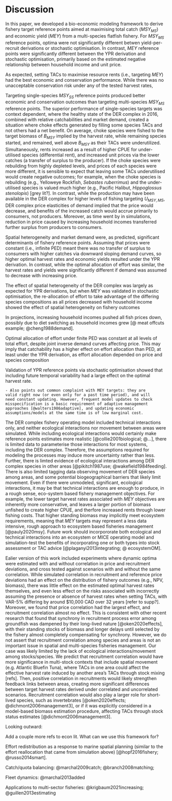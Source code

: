 # Discussion

In this paper, we developed a bio-economic modeling framework to derive 
fishery target reference points aimed at maximising total catch ($MSY_{MS}$) 
and economic yield ($MEY$) from a multi-species flatfish fishery. For
$MSY_{MS}$ reference points, optima were not significantly different betwen 
yield-per-recruit derivations or stochastic optimisation. In contrast, 
$MEY$ reference points were significantly different between the YPR 
derivation and stochastic optimisation, primarily based on the estimated 
negative relationship between household income and unit price.

As expected, setting TACs to maximise resource rents (i.e., targeting
$MEY$) had the best economic and conservation performance. While
there was no unacceptable conservation risk under any of the tested
harvest rates, 

Targeting single-species $MSY_{SS}$ reference points produced better economic 
and conservation outcomes than targeting multi-species $MSY_{MS}$ reference 
points. The superior performance of single-species targets was context 
dependent, where the healthy state of the DER complex in 2016, combined 
with relative catchabilities and market demand, created a situation where 
choke effects generated by filling some species TACs and not others had a 
net benefit. On average, choke species were fished to the target biomass 
of $B_{MSY}$ implied by the harvest rate, while remaining species started, 
and remained, well above $B_{MSY}$ as their TACs were underutilized. 
Simultaneously, rents increased as a result of higher CPUE for 
under-utilised species (differential rent), and increased unit prices via 
the lower catches (a transfer of surplus to the producer). If the choke 
species were rebuilding from highly depleted levels, and prices of each 
species were more different, it is sensible to expect that leaving some 
TACs underutilised would create negative outcomes; for example, when the 
choke species is rebuilding (e.g., Yelloweye Rockfish, *Sebastes 
ruberrimus*) and the under-utilised species is valued much higher (e.g., 
Pacific Halibut, *Hippoglossus stenolopis*) [grey lit?]. In contrast,
while the production may have been available in the DER complex for higher 
levels of fishing targeting $U_{MSY,MS}$, DER complex price elasticities 
of demand implied that the price would decrease, and benefits of the 
increased catch would accrue primarily to consumers, not producers. Moreover,
as time went by in simulations, reduction in price caused by increasing 
household incomes transferred further surplus from producers
to consumers. 

Spatial heterogeneity and market demand were, as predicted, significant 
determinants of fishery reference points. Assuming that prices were 
constant (i.e., infinite PED) meant there was no transfer of surplus to 
consumers with higher catches via downward sloping demand
curves, so higher optimal harvest rates and economic yields resulted under
the YPR derivation. In contrast, while the optimal allocation of effort
was similar, the harvest rates and yields were significantly different
if demand was assumed to decrease with increasing price. 

The effect
of spatial heterogeneity of the DER complex was largely as expected for YPR derivations, but when
$MEY$ was validated in stochastic optimisation, the re-allocation
of effort to take advantage of the differing species compositions as all
prices decreased with household income showed the effect of spatial
heterogeneity on fishery outcomes

In projections, increasing household incomes pushed 
all fish prices down, possibly due to diet switching as household incomes 
grew [@ meat offcuts example; @cheng1988demand]. 
 

Optimal allocation of effort under finite PED was constant at all
  levels of total effort, despite joint inverse demand curves 
  affecting price. This may imply that catchability has a higher
  effect on effort allocation than PED, at least under the YPR derivation,
  as effort allocation depended on price and species composition
 

Validation of YPR reference points via stochastic optimisation showed 
that including future temporal variability had a large effect on the 
optimal harvest rate. 
    
    - Also points out common complaint with MEY targets: they are
    valid right now (or even only for a past time period), and will
    need constant updating. However, frequent model updates to check
    misspecification is a basic requirement of adaptive management 
    approaches [@walters1986adaptive], and updating economic 
    assumptions/models at the same time is of low marginal cost.


The DER complex fishery operating model included technical interactions
only, and neither ecological interactions nor movement between areas were
simulated. While including ecological interactions would certainly make 
reference points estimates more realistic [@collie2001biological; @...], 
there is limited data to parameterise those interactions for most systems, 
including the DER complex. Therefore, the assumptions required for modeling 
the processes may induce more uncertainty rather than less. Further, there 
is limted evidence of ecological interactions among DER complex species in 
other areas [@pikitch1987use; @wakefield1984feeding]. There is also 
limited tagging data observing movement of DER species among areas, and 
some potential biogeographical barriers that likely limit movement. Even
if there were unmodeled, significant, ecological interactions, it may
be that technical interactions are enough to produce, in a rough sense, 
eco-system based fishery management objectives. For example, the lower
target harvest rates associated with $MEY$ objectives are inherently
more conservative, and leaves a larger portion of biomass unfished
to create higher CPUE, and therfore increased rents through lower fishing
costs. That higher standing biomass may implicitly meet ecosystem 
requirements, meaning that $MEY$ targets may represent a less data
intensive, rough approach to ecosystem based fisheries management
[@pauly2020msy]. Future work should incorpororate both ecological 
and technical interactions into an ecosystem or MICE operating model 
and simulation-test the benefits of incorporating one or both types 
into stock assessment or TAC advice [@plaganyi2013integrating; 
@ ecosystemOM].



Ealier version of this work included experiments where dynamic optima
were estimated with and without correlation in price and recruitment
deviations, and cross tested against scenarios with and without the 
same correlation. While simulated correlation in recruitment and 
reference price deviations had an effect on the distribution of fishery 
outcomes (e.g., NPV, biomass), there was little effect on the estimated
optimal harvest rates themselves, and even less effect on the risks 
associated with incorrectly assuming the presence or absence of harvest 
rates when setting TACs, with VAR-5\% differing by around \$10,000 CAD 
over 32 years [refer to supp?]. Moreover, we found that price correlation
had the largest effect, and recruitment correlation almost no effect. 
This is consistent with other recent research that found that synchrony
in recruitment process error among groundfish was dampened by their 
long-lived nature [@oken2020effects], with their standing stocks of 
biomass and longer delays until selected by the fishery almost 
completely compensating for synchrony. However, we do not assert that 
recruitment correlation among species and areas is not an important issue 
in spatial and multi-species fisheries management. Our case was likely 
limited by the lack of ecological interactions/movement among 
stocks/species. We predict that recruitment correlation would have 
more significance in multi-stock contexts that include spatial 
movement (e.g. Atlantic Bluefin Tuna), where TACs in one area could affect 
the effective harvest rate induced by another area's TACs through stock 
mixing [refs]. Then, positive correlation in recruitments would likely 
strengthen feedback links between areas, creating more significant 
differences between target harvest rates derived under correlated and 
uncorrelated scenarios. Recruitment correlation would also play 
a larger role for short-lived species, such as invertebrates 
[@oken2020effects; @dichmont2006management3], or if it was explicitly 
considered in a model-based biomass estimation procedure, affecting
TACs through stock status estimates [@dichmont2006management3].



Looking outward:

Add a couple more refs to econ lit. What can we use this framework
for? 

Effort redistribution as a response to marine spatial planning 
(similar to the effort reallocation that came from simulation above)
[@hopf2016fishery; @russo2014smart].

Catch/quota balancing: @marchal2009catch; @branch2008matching;

Fleet dynamics: @marchal2013added

Applications to multi-sector fisheries: @krigbaum2021increasing; 
@guillen2013estimating




